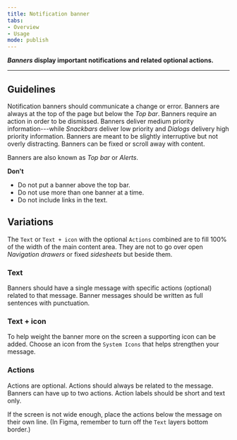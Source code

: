```yaml
---
title: Notification banner 
tabs: 
- Overview
- Usage
mode: publish
---
```



***Banners* display important notifications and related optional actions.**
<!--One to two sentences as an introduction to the component-->

***

## Guidelines
<!--List how to use it, sizes, widths, grid interactions, color allowances -->

Notification banners should communicate a change or error. Banners are always at the top of the page but below the *Top bar*. Banners require an action in order to be dismissed. Banners deliver medium priority information---while *Snackbars* deliver low priority and *Dialogs* delivery high priority information. Banners are meant to be slightly interruptive but not overly distracting. Banners can be fixed or scroll away with content. 

Banners are also known as *Top bar* or *Alerts*. 


**Don't**
<!--Bullet point list if needed -->

* Do not put a banner above the top bar. 
* Do not use more than one banner at a time. 
* Do not include links in the text. 

## Variations 
<!--One ### heading per frame in Figma, explaining each component in that frame. One 'content' section per variation if needed -->

The `Text` or `Text + icon` with the optional `Actions` combined are to fill 100% of the width of the main content area. They are not to go over open *Navigation drawers* or fixed *sidesheets* but beside them. 

<FigmaImage url="https://www.figma.com/file/0bGXR2sCwMVSDNyyzu5BXrO5/Desktop-UI?node-id=2628%3A13227" />



### Text 

Banners should have a single message with specific actions (optional) related to that message. Banner messages should be written as full sentences with punctuation. 


### Text + icon

To help weight the banner more on the screen a supporting icon can be added. Choose an icon from the `System Icons` that helps strengthen your message. 


### Actions

Actions are optional. Actions should always be related to the message. Banners can have up to two actions. Action labels should be short and text only.

If the screen is not wide enough, place the actions below the message on their own line. (In Figma, remember to turn off the `Text` layers bottom border.)

